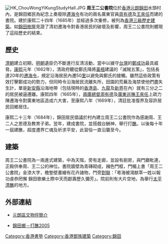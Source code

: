 [[File:HK_ChouWongYiKungStudyHall.JPG|thumb]]
'''周王二公書院'''位於[[香港|香港]][[元朗|元朗]][[錦田|錦田]]水頭村內，是錦田鄉民為紀念上奏廢除[[遷海令|遷海令]]有功的兩名廣東官員[[周有德|周有德]]及[[王來任|王來任]]而建的書院。建於康熙二十四年（1685年）並經過多次重修，被列為[[香港三級歷史建築列表|香港三級歷史建築]]。如[[錦田樹屋|錦田樹屋]]見證了清初遷海令對香港居民的破壞及影響，周王二公書院則體現了這段歷史的結束。

==歷史==
{{Wikisourceshas|展界復鄉疏|展界復鄉遺疏}}
[[清朝|清朝]]建立初期，[[明朝|明朝]]遺臣仍不斷進行反清活動，當中以據守[[台灣|台灣]]的[[鄭成功|鄭成功]]最具威脅。[[康熙|康熙]]元年（1662年），清政府聽從鄭氏降將[[黃梧|黃梧]]建議的「滅賊五策」，包括長達20年的[[遷海令|遷海令]]，規定沿海居民內遷50[[里|里]]以避免與鄭氏的接觸。雖然這些政策有效打擊鄭成功的勢力，但同時令沿海居民流離失所，田園的荒蕪及海禁使他們盡失生計，單是[[新安縣_(廣東歷史)|新安縣]]沿海地帶（包括現時的[[香港島|香港島]]、[[九龍|九龍]]及[[新界|新界]]在內）就有三分之二的居民被逼遷離。康熙四年（1665年），[[兩廣總督|兩廣總督]][[周有德|周有德]]及[[廣東|廣東]][[巡撫|巡撫]][[王來任|王來任]]上疏力陳遷海令對廣東地區造成六大害，至康熙八年（1669年），清廷批准復界及容許居民回鄉居住。

康熙二十三年（1684年），錦田居民倡議於村內建立周王二公書院作為感謝周、王二人之恩德及教育子弟。翌年，建成書院，並搭戲台酬神，舉行打[[醮|醮]]。以後每十年一屆建醮，超度遷界亡魂及祈求平安，此習俗一直沿襲至今。

==建築==
周王二公書院為一兩進式建築，中為天階，旁有走廊，並設有廚房，與門廳毗連，正殿供奉周、王二公的神位。書院牆壁為青磚砌成，赭色門框，門楣上書「周王二公書院」金漆大字，檐墊壁畫繪有花卉諸物，門旁[[對聯|對聯]]：「粵海被鴻猷萃一姓以報功虔恭罔懈 錦田歌樂土際中天而獻壽歷久彌芳」。院前則有大片空地，為舉行[[太平清醮|太平清醮]]的地方。

==外部連結==
* {{zh-hk}} [https://web.archive.org/web/20090310034554/http://qcrc.qef.org.hk/webpage/19984196/1/ylheritagetrail.html 元朗區文物徑簡介]
* {{zh-hk}} [http://www.yl.hk/kamtin/index.htm 錦田鄉－打醮2005]{{Wayback|url=http://www.yl.hk/kamtin/index.htm |date=20190515054335 }}

{{香港二級歷史建築}}
[[Category:香港書塾|Category:香港書塾]]
[[Category:香港鄧族建築|Category:香港鄧族建築]]
[[Category:錦田|Category:錦田]]